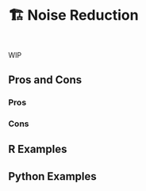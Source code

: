 # 🏗️ Noise Reduction {#sec-image-noise}

::: {style="visibility: hidden; height: 0px;"}
## Noise Reduction
:::

WIP

## Pros and Cons

### Pros

### Cons

## R Examples

## Python Examples

